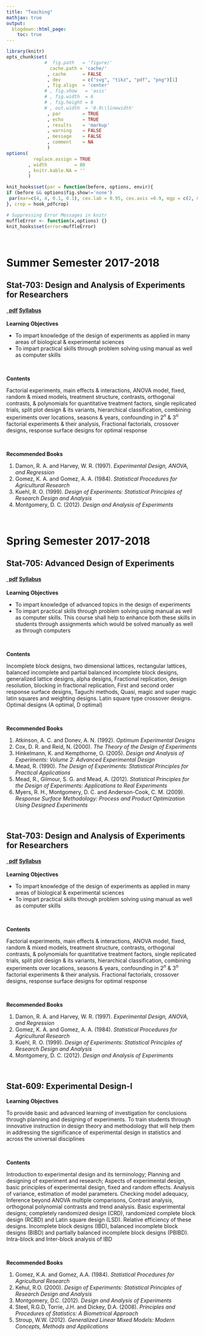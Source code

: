 ```yaml
---
title: "Teaching"
mathjax: true
output:
  blogdown::html_page:
    toc: true
---
```


```r
library(knitr)
opts_chunk$set(
              #  fig.path   = 'figure/'
                cache.path = 'cache/'
               , cache      = FALSE
               , dev        = c("svg", "tikz", "pdf", "png")[1]
               , fig.align  = 'center'
              # , fig.show   = 'asis'
              # , fig.width  = 6
              # , fig.height = 6
              # , out.width  = '0.9\\linewidth'
               , par        = TRUE
               , echo       = TRUE
               , results    = 'markup'
               , warning    = FALSE
               , message    = FALSE
               , comment    = NA
               )
options(
          replace.assign = TRUE
        , width          = 80
        , knitr.kable.NA = ''
        )

knit_hooks$set(par = function(before, options, envir){
if (before && options$fig.show!='none')
 par(mar=c(4, 4, 0.1, 0.1), cex.lab = 0.95, cex.axis =0.9, mgp = c(2, 0.7, 0), tcl = -0.3)
}, crop = hook_pdfcrop)

# Suppressing Error Messages in knitr
muffleError <- function(x,options) {}
knit_hooks$set(error=muffleError)
```

&nbsp;

# Summer Semester 2017-2018


## Stat-703: Design and Analysis of Experiments for Researchers


<h4><a href="https://github.com/myaseen208/Teaching/raw/master/2018-06-04_Summer_2017-18_Stat-703_Syllabus.pdf" class="badge badge-small"><i class="fa fa-file-pdf-o"></i>&nbsp;&nbsp;pdf</a> <a href="https://github.com/myaseen208/Teaching/raw/master/2018-06-04_Summer_2017-18_Stat-703_Syllabus.pdf">Syllabus</a> &nbsp; </h4>



**Learning Objectives**

* To impart knowledge of the design of experiments as applied in many areas of biological & experimental sciences
* To impart practical skills through problem solving using manual as well as computer skills

&nbsp;


**Contents**

Factorial experiments, main effects & interactions, ANOVA model, fixed, random & mixed models, treatment structure, contrasts, orthogonal contrasts, & polynomials for quantitative treatment factors, single replicated trials, split plot design & its variants, hierarchical classification, combining experiments over locations, seasons & years, confounding in $2^n$ & $3^n$ factorial experiments & their analysis, Fractional factorials, crossover designs, response surface designs for optimal response

&nbsp;

**Recommended Books**

1. Damon, R. A. and Harvey, W. R. (1997). *Experimental Design, ANOVA, and Regression*
2. Gomez, K. A. and Gomez, A. A. (1984). *Statistical Procedures for Agricultural Research*
3. Kuehl, R. O. (1999). *Design of Experiments: Statistical Principles of Research Design and Analysis*
4. Montgomery, D. C. (2012). *Design and Analysis of Experiments*


&nbsp;


# Spring Semester 2017-2018

## Stat-705: Advanced Design of Experiments

<h4><a href="https://github.com/myaseen208/Teaching/raw/master/2018-01-23_Spring_2017-18_Stat-705_Syllabus.pdf" class="badge badge-small"><i class="fa fa-file-pdf-o"></i>&nbsp;&nbsp;pdf</a> <a href="https://github.com/myaseen208/Teaching/raw/master/2018-01-23_Spring_2017-18_Stat-705_Syllabus.pdf">Syllabus</a> &nbsp; </h4>


**Learning Objectives**

* To impart knowledge of advanced topics in the design of experiments
* To impart practical skills through problem solving using manual as well as computer skills. This course shall help to enhance both these skills in students through assignments which would be solved manually as well as through computers

&nbsp;


**Contents**

Incomplete block designs, two dimensional lattices, rectangular lattices, balanced incomplete and partial balanced incomplete block designs, generalized lattice designs, alpha designs, Fractional replication, design resolution, blocking in fractional replication, First and second order response surface designs, Taguchi methods, Quasi, magic and super
magic latin squares and weighting designs. Latin square type crossover designs. Optimal designs (A optimal, D optimal)

&nbsp;

**Recommended Books**

1. Atkinson, A. C. and Donev, A. N. (1992). *Optimum Experimental Designs*
2. Cox, D. R. and Reid, N. (2000). *The Theory of the Design of Experiments*
3. Hinkelmann, K. and Kempthorne, O. (2005). *Design and Analysis of Experiments: Volume 2: Advanced Experimental Design*
4. Mead, R. (1990). *The Design of Experiments: Statistical Principles for Practical Applications*
5. Mead, R., Gilmour, S. G. and Mead, A. (2012). *Statistical Principles for the Design of Experiments: Applications to Real Experiments*
6. Myers, R. H., Montgomery, D. C. and Anderson-Cook, C. M. (2009). *Response Surface Methodology: Process and Product Optimization Using Designed Experiments*

&nbsp;

## Stat-703: Design and Analysis of Experiments for Researchers


<h4><a href="https://github.com/myaseen208/Teaching/raw/master/2018-01-23_Spring_2017-18_Stat-703_Syllabus.pdf" class="badge badge-small"><i class="fa fa-file-pdf-o"></i>&nbsp;&nbsp;pdf</a> <a href="https://github.com/myaseen208/Teaching/raw/master/2018-01-23_Spring_2017-18_Stat-703_Syllabus.pdf">Syllabus</a> &nbsp; </h4>



**Learning Objectives**

* To impart knowledge of the design of experiments as applied in many areas of biological & experimental sciences
* To impart practical skills through problem solving using manual as well as computer skills

&nbsp;


**Contents**

Factorial experiments, main effects & interactions, ANOVA model, fixed, random & mixed models, treatment structure, contrasts, orthogonal contrasts, & polynomials for quantitative treatment factors, single replicated trials, split plot design & its variants, hierarchical classification, combining experiments over locations, seasons & years, confounding in $2^n$ & $3^n$ factorial experiments & their analysis. Fractional factorials, crossover designs, response surface designs for optimal response

&nbsp;

**Recommended Books**

1. Damon, R. A. and Harvey, W. R. (1997). *Experimental Design, ANOVA, and Regression*
2. Gomez, K. A. and Gomez, A. A. (1984). *Statistical Procedures for Agricultural Research*
3. Kuehl, R. O. (1999). *Design of Experiments: Statistical Principles of Research Design and Analysis*
4. Montgomery, D. C. (2012). *Design and Analysis of Experiments*


&nbsp;

## Stat-609: Experimental Design-I

**Learning Objectives**

To provide basic and advanced learning of investigation for conclusions through planning and designing of experiments. To train students through innovative instruction in design theory and methodology that will help
them in addressing the significance of experimental design in statistics and across the universal disciplines

&nbsp;


**Contents**

Introduction to experimental design and its terminology; Planning and designing of experiment and research; Aspects of experimental design, basic principles of experimental design, fixed and random effects. Analysis of variance, estimation of model parameters. Checking model adequacy, Inference beyond ANOVA multiple comparisons, Contrast analysis, orthogonal polynomial contrasts and trend analysis. Basic experimental designs; completely randomized design (CRD), randomized complete block design (RCBD) and Latin square design (LSD). Relative efficiency of these designs. Incomplete block designs (IBD), balanced incomplete block designs (BIBD) and partially balanced incomplete block designs (PBIBD). Intra-block and Inter-block analysis of IBD

&nbsp;

**Recommended Books**

1. Gomez, K.A. and Gomez, A.A. (1984). *Statistical Procedures for Agricultural Research*
2. Kehul, R.O. (2000). *Design of Experiments: Statistical Principles of Research Design and Analysis*
3. Montgomery, D.C. (2012). *Design and Analysis of Experiments*
4. Steel, R.G.D, Torrie, J.H.  and Dickey, D.A.  (2008). *Principles and Procedures of Statistics: A Biometrical Approach*
5. Stroup, W.W. (2012). *Generalized Linear Mixed Models: Modern Concepts, Methods and Applications*
